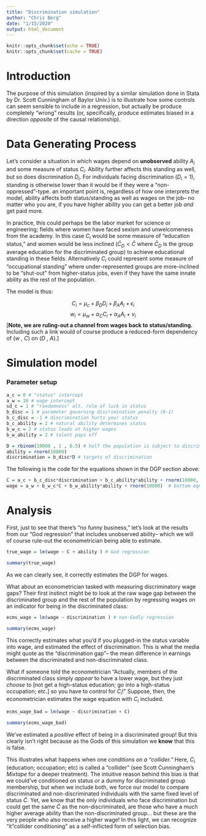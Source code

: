 ```yaml
---
title: "Discrimination simulation"
author: "Chris Berg"
date: "1/15/2020"
output: html_document 
---
```


```r
knitr::opts_chunk$set(echo = TRUE)
knitr::opts_chunk$set(cache = TRUE)
```

# Introduction 

The purpose of this simulation (inspired by a similar simulation done in Stata by Dr. Scott Cunningham of Baylor Univ.) is to illustrate how some controls can seem sensible to include in a regression, but actually be produce completely "wrong" results (or, specifically, produce estimates biased in a direction *opposite* of the causal relationship).


# Data Generating Process

Let's consider a situation in which wages depend on **unobserved** ability $A_i$ and some measure of status $C_i$. Ability further affects this standing as well, but so does discrimination $D_i$. For individuals facing discrimination ($D_i = 1$), standing is otherwise lower than it would be if they were a "non-oppressed"-type. an important point is, regardless of how one interprets the model, ability affects both status/standing as well as wages on the job-- no matter who you are, if you have higher ability you can get a better job *and* get paid more.

In practice, this could perhaps be the labor market for science or engineering; fields where women have faced sexism and unwelcomeness from the academy. In this case $C_i$ would be some measure of "education status," and women would be less inclined ($\bar C_D < \bar C$ where $\bar C_D$ is the group average education for the discriminated group) to achieve educational standing in these fields. Alternatively $C_i$ could represent some measure of "occupational standing" where under-represented groups are more-inclined to be "shut-out" from higher-status jobs, even if they have the same innate ability as the rest of the population.

The model is thus:

$$ C_i = \mu_c + \beta_D D_i + \beta_A A_i + \epsilon_i$$
$$ w_i = \mu_w + \alpha_C C_i + \alpha_A A_i + \nu_i$$
[**Note, we are ruling-out a channel from wages back to status/standing.** Including such a link would of course produce a reduced-form dependency of ($w$ , $C$) on ($D$ , $A$).]


# Simulation model

### Parameter setup
```r
a_c = 0 # "status" intercept
a_w = 10 # wage intercept
sd_c = 1 # "randomness" alt. role of luck in status
b_disc = 1 # parameter governing discrimination penalty (0-1)
b_c_disc = -1 # discrimination hurts your status
b_c_ability = 2 # natural ability determines status
b_w_c = 2 # status leads ot higher wages
b_w_ability = 2 # talent pays off 

D = rbinom(10000 , 1 , 0.5) # half the population is subject to discrimination in this example
ability = rnorm(10000)
discrimination = b_disc*D # targets of discrimination
```

The following is the code for the equations shown in the DGP section above:

```r
C = a_c + b_c_disc*discrimination + b_c_ability*ability + rnorm(10000, mean = 0 , sd = sd_c) # top eqn above
wage = a_w + b_w_c*C + b_w_ability*ability + rnorm(10000)  # bottom eqn above
```

# Analysis

First, just to see that there's "no funny business," let's look at the results from our "God regression" that includes unobserved ability-- which we will of course rule-out the econometrician being able to estimate.

```r
true_wage = lm(wage ~ C + ability ) # God regression

summary(true_wage)

```

As we can clearly see, it correctly estimates the DGP for wages.

What about an econometrician tasked with measuring discriminatory wage gaps? Their first instinct might be to look at the raw wage gap between the discriminated group and the rest of the population by regressing wages on an indicator for being in the discriminated class:

```r
ecms_wage = lm(wage ~ discrimination ) # non-Godly regression

summary(ecms_wage)
```

This correctly estimates what you'd if you plugged-in the status variable into wage, and estimated the effect of discrimination. This is what the media might quote as the "discrimination gap"-- the mean difference in earnings between the discriminated and non-discriminated class.

What if someone told the econometrician "Actually, members of the discriminated class simply *appear* to have a lower wage, but they just *choose* to [not get a high-status education; go into a high-status occupation; etc.] so you have to control for $C_i$!" Suppose, then, the econometrician estimates the wage equation with $C_i$ included.

```r
ecms_wage_bad = lm(wage ~ discrimination + C) 

summary(ecms_wage_bad)
```

We've estimated a *positive* effect of being in a discriminated group! But this clearly isn't right because as the Gods of this simulation we **know** that this is false.

This illustrates what happens when one *conditions on a "collider."* Here, $C_i$ (education; occupation; etc) is called a "collider" (see Scott Cunningham's *Mixtape* for a deeper treatment). The intuitive reason behind this bias is that we could've conditioned on status *or* a dummy for discriminated group membership, but when we include both, we force our model to compare discriminated and non-discriminated individuals with the same fixed level of status $\tilde C$. Yet, we know that the only individuals who face discrimination but could get the same $\tilde C$ as the non-discriminated, are those who have a much higher average ability than the non-discriminated group... but these are the very people who also receive a higher wage! In this light, we can recognize "it"collider conditioning" as a self-inflicted form of selection bias.

